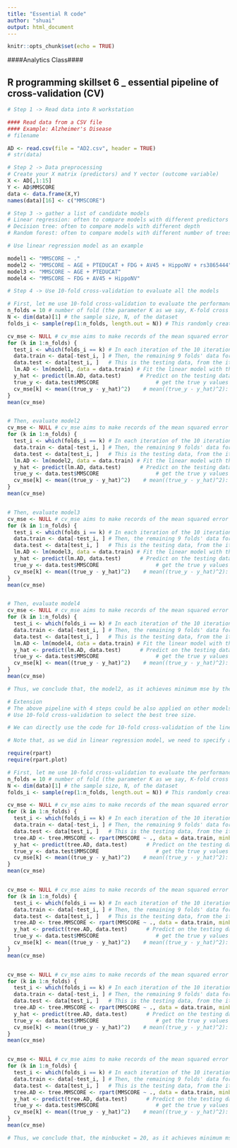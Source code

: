 ---
title: "Essential R code"
author: "shuai"
output: html_document
---

```{r setup, include=FALSE}
knitr::opts_chunk$set(echo = TRUE)
```


####Analytics Class####

## R programming skillset 6 _ essential pipeline of cross-validation (CV)

```{r}
# Step 1 -> Read data into R workstation

#### Read data from a CSV file 
#### Example: Alzheimer's Disease
# filename

AD <- read.csv(file = "AD2.csv", header = TRUE)
# str(data)
```

```{r}
# Step 2 -> Data preprocessing 
# Create your X matrix (predictors) and Y vector (outcome variable)
X <- AD[,1:15]
Y <- AD$MMSCORE
data <- data.frame(X,Y)
names(data)[16] <- c("MMSCORE")


```



```{r}
# Step 3 -> gather a list of candidate models
# Linear regression: often to compare models with different predictors
# Decision tree: often to compare models with different depth 
# Random forest: often to compare models with different number of trees, depth of individual tress, and number of features to split

# Use linear regression model as an example

model1 <- "MMSCORE ~ ."
model2 <- "MMSCORE ~ AGE + PTEDUCAT + FDG + AV45 + HippoNV + rs3865444"
model3 <- "MMSCORE ~ AGE + PTEDUCAT"
model4 <- "MMSCORE ~ FDG + AV45 + HippoNV"

```


```{r}
# Step 4 -> Use 10-fold cross-validation to evaluate all the models

# First, let me use 10-fold cross-validation to evaluate the performance of model1
n_folds = 10 # number of fold (the parameter K as we say, K-fold cross validation)
N <- dim(data)[1] # the sample size, N, of the dataset
folds_i <- sample(rep(1:n_folds, length.out = N)) # This randomly creates a labeling vector (1 X N) for the N samples. For example, here, N = 16, and I run this function and it returns the value as 5  4  4 10  6  7  6  8  3  2  1  5  3  9  2  1. That means, the first sample is allocated to the 5th fold, the 2nd and 3rd samples are allocated to the 4th fold, etc. 

cv_mse <- NULL # cv_mse aims to make records of the mean squared error (MSE) for each fold
for (k in 1:n_folds) {
  test_i <- which(folds_i == k) # In each iteration of the 10 iterations, remember, we use one fold of                                      data as the testing data
  data.train <- data[-test_i, ] # Then, the remaining 9 folds' data form our training data
  data.test <- data[test_i, ]   # This is the testing data, from the ith fold
  lm.AD <- lm(model1, data = data.train) # Fit the linear model with the training data
  y_hat <- predict(lm.AD, data.test)      # Predict on the testing data using the trained model
  true_y <- data.test$MMSCORE                  # get the true y values for the testing data
  cv_mse[k] <- mean((true_y - y_hat)^2)    # mean((true_y - y_hat)^2): mean squared error (MSE). The small                                              this error, the better your model is
}
mean(cv_mse)


# Then, evaluate model2
cv_mse <- NULL # cv_mse aims to make records of the mean squared error (MSE) for each fold
for (k in 1:n_folds) {
  test_i <- which(folds_i == k) # In each iteration of the 10 iterations, remember, we use one fold of                                      data as the testing data
  data.train <- data[-test_i, ] # Then, the remaining 9 folds' data form our training data
  data.test <- data[test_i, ]   # This is the testing data, from the ith fold
  lm.AD <- lm(model2, data = data.train) # Fit the linear model with the training data
  y_hat <- predict(lm.AD, data.test)      # Predict on the testing data using the trained model
  true_y <- data.test$MMSCORE                  # get the true y values for the testing data
  cv_mse[k] <- mean((true_y - y_hat)^2)    # mean((true_y - y_hat)^2): mean squared error (MSE). The small                                              this error, the better your model is
}
mean(cv_mse)


# Then, evaluate model3
cv_mse <- NULL # cv_mse aims to make records of the mean squared error (MSE) for each fold
for (k in 1:n_folds) {
  test_i <- which(folds_i == k) # In each iteration of the 10 iterations, remember, we use one fold of                                      data as the testing data
  data.train <- data[-test_i, ] # Then, the remaining 9 folds' data form our training data
  data.test <- data[test_i, ]   # This is the testing data, from the ith fold
  lm.AD <- lm(model3, data = data.train) # Fit the linear model with the training data
  y_hat <- predict(lm.AD, data.test)      # Predict on the testing data using the trained model
  true_y <- data.test$MMSCORE                  # get the true y values for the testing data
  cv_mse[k] <- mean((true_y - y_hat)^2)    # mean((true_y - y_hat)^2): mean squared error (MSE). The small                                              this error, the better your model is
}
mean(cv_mse)


# Then, evaluate model4
cv_mse <- NULL # cv_mse aims to make records of the mean squared error (MSE) for each fold
for (k in 1:n_folds) {
  test_i <- which(folds_i == k) # In each iteration of the 10 iterations, remember, we use one fold of                                      data as the testing data
  data.train <- data[-test_i, ] # Then, the remaining 9 folds' data form our training data
  data.test <- data[test_i, ]   # This is the testing data, from the ith fold
  lm.AD <- lm(model4, data = data.train) # Fit the linear model with the training data
  y_hat <- predict(lm.AD, data.test)      # Predict on the testing data using the trained model
  true_y <- data.test$MMSCORE                  # get the true y values for the testing data
  cv_mse[k] <- mean((true_y - y_hat)^2)    # mean((true_y - y_hat)^2): mean squared error (MSE). The small                                              this error, the better your model is
}
mean(cv_mse)

# Thus, we conclude that, the model2, as it achieves minimum mse by the 10-fold cross-validation, is the best model


```

```{r}
# Extension
# The above pipeline with 4 steps could be also applied on other models. Here, let's consider another application on decision tree model. 
# Use 10-fold cross-validation to select the best tree size. 

# We can directly use the code for 10-fold cross-validation of the linear regression model. Only need to replace the lm.AD <- lm(MMSCORE ~ ., data = data.train) with tree.MMSCORE <- rpart( MMSCORE ~ ., data = data.train, minbucket = 1)

# Note that, as we did in linear regression model, we need to specify a list of candidate models (usually from simple to complex), then use 10-fold cross-validation to evaluate each of them. Then we pick up the best model with minimum prediciton error. Here, as the complexity of a decision tree is largely determined by the depth (also directly related to the minimum # of samples in the leaf nodes), we can evaluate a list of candidate models by trying a tree with minbucket = 1, a tree with minbucket = 10, a tree with minbucket = 20, and a tree with minbucket = 30 (this model only has one root node, thus, it is the simplest model without any split)

require(rpart)
require(rpart.plot)

# First, let me use 10-fold cross-validation to evaluate the performance of the full model
n_folds = 10 # number of fold (the parameter K as we say, K-fold cross validation)
N <- dim(data)[1] # the sample size, N, of the dataset
folds_i <- sample(rep(1:n_folds, length.out = N)) # This randomly creates a labeling vector (1 X N) for the N samples. For example, here, N = 16, and I run this function and it returns the value as 5  4  4 10  6  7  6  8  3  2  1  5  3  9  2  1. That means, the first sample is allocated to the 5th fold, the 2nd and 3rd samples are allocated to the 4th fold, etc. 

cv_mse <- NULL # cv_mse aims to make records of the mean squared error (MSE) for each fold
for (k in 1:n_folds) {
  test_i <- which(folds_i == k) # In each iteration of the 10 iterations, remember, we use one fold of                                      data as the testing data
  data.train <- data[-test_i, ] # Then, the remaining 9 folds' data form our training data
  data.test <- data[test_i, ]   # This is the testing data, from the ith fold
  tree.AD <- tree.MMSCORE <- rpart(MMSCORE ~ ., data = data.train, minbucket = 1)  # Fit the linear model with the training data
  y_hat <- predict(tree.AD, data.test)      # Predict on the testing data using the trained model
  true_y <- data.test$MMSCORE                  # get the true y values for the testing data
  cv_mse[k] <- mean((true_y - y_hat)^2)    # mean((true_y - y_hat)^2): mean squared error (MSE). The small                                              this error, the better your model is
}
mean(cv_mse)


cv_mse <- NULL # cv_mse aims to make records of the mean squared error (MSE) for each fold
for (k in 1:n_folds) {
  test_i <- which(folds_i == k) # In each iteration of the 10 iterations, remember, we use one fold of                                      data as the testing data
  data.train <- data[-test_i, ] # Then, the remaining 9 folds' data form our training data
  data.test <- data[test_i, ]   # This is the testing data, from the ith fold
  tree.AD <- tree.MMSCORE <- rpart(MMSCORE ~ ., data = data.train, minbucket = 10)  # Fit the linear model with the training data
  y_hat <- predict(tree.AD, data.test)      # Predict on the testing data using the trained model
  true_y <- data.test$MMSCORE                  # get the true y values for the testing data
  cv_mse[k] <- mean((true_y - y_hat)^2)    # mean((true_y - y_hat)^2): mean squared error (MSE). The small                                              this error, the better your model is
}
mean(cv_mse)


cv_mse <- NULL # cv_mse aims to make records of the mean squared error (MSE) for each fold
for (k in 1:n_folds) {
  test_i <- which(folds_i == k) # In each iteration of the 10 iterations, remember, we use one fold of                                      data as the testing data
  data.train <- data[-test_i, ] # Then, the remaining 9 folds' data form our training data
  data.test <- data[test_i, ]   # This is the testing data, from the ith fold
  tree.AD <- tree.MMSCORE <- rpart(MMSCORE ~ ., data = data.train, minbucket = 20)  # Fit the linear model with the training data
  y_hat <- predict(tree.AD, data.test)      # Predict on the testing data using the trained model
  true_y <- data.test$MMSCORE                  # get the true y values for the testing data
  cv_mse[k] <- mean((true_y - y_hat)^2)    # mean((true_y - y_hat)^2): mean squared error (MSE). The small                                              this error, the better your model is
}
mean(cv_mse)


cv_mse <- NULL # cv_mse aims to make records of the mean squared error (MSE) for each fold
for (k in 1:n_folds) {
  test_i <- which(folds_i == k) # In each iteration of the 10 iterations, remember, we use one fold of                                      data as the testing data
  data.train <- data[-test_i, ] # Then, the remaining 9 folds' data form our training data
  data.test <- data[test_i, ]   # This is the testing data, from the ith fold
  tree.AD <- tree.MMSCORE <- rpart(MMSCORE ~ ., data = data.train, minbucket = 30)  # Fit the linear model with the training data
  y_hat <- predict(tree.AD, data.test)      # Predict on the testing data using the trained model
  true_y <- data.test$MMSCORE                  # get the true y values for the testing data
  cv_mse[k] <- mean((true_y - y_hat)^2)    # mean((true_y - y_hat)^2): mean squared error (MSE). The small                                              this error, the better your model is
}
mean(cv_mse)

# Thus, we conclude that, the minbucket = 20, as it achieves minimum mse by the 10-fold cross-validation, is the best model
```

